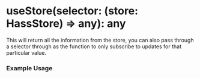 
<Meta title="core/hooks/useHass/hass/useStore" />

# useStore(selector: (store: HassStore) => any): any
This will return all the information from the store, you can also pass through a selector through as the function to only
subscribe to updates for that particular value.


### Example Usage

<Source dark language="ts" code={useStoreExample} />